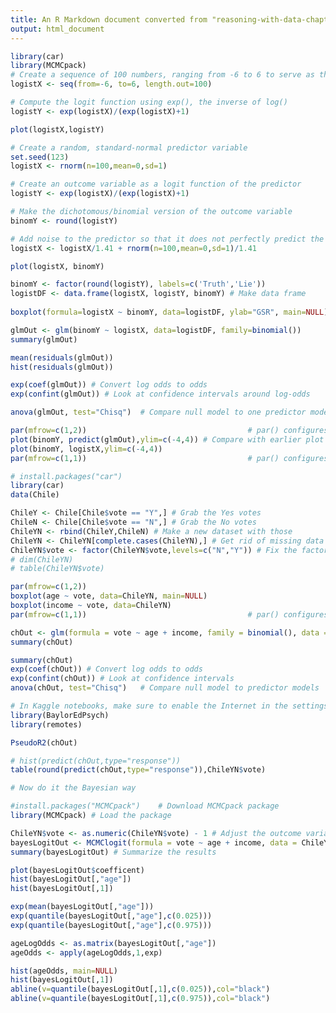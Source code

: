 ---
title: An R Markdown document converted from "reasoning-with-data-chapter-10.ipynb"
output: html_document
---

```{r}
library(car)
library(MCMCpack)
# Create a sequence of 100 numbers, ranging from -6 to 6 to serve as the X variable
logistX <- seq(from=-6, to=6, length.out=100)

# Compute the logit function using exp(), the inverse of log()
logistY <- exp(logistX)/(exp(logistX)+1)
```

```{r}
plot(logistX,logistY)
```

```{r}
# Create a random, standard-normal predictor variable
set.seed(123)
logistX <- rnorm(n=100,mean=0,sd=1)

# Create an outcome variable as a logit function of the predictor
logistY <- exp(logistX)/(exp(logistX)+1)

# Make the dichotomous/binomial version of the outcome variable
binomY <- round(logistY)

# Add noise to the predictor so that it does not perfectly predict the outcome
logistX <- logistX/1.41 + rnorm(n=100,mean=0,sd=1)/1.41

plot(logistX, binomY)
```

```{r}
binomY <- factor(round(logistY), labels=c('Truth','Lie'))
logistDF <- data.frame(logistX, logistY, binomY) # Make data frame
 
boxplot(formula=logistX ~ binomY, data=logistDF, ylab="GSR", main=NULL)
```

```{r}
glmOut <- glm(binomY ~ logistX, data=logistDF, family=binomial())
summary(glmOut)
```

```{r}
mean(residuals(glmOut))
hist(residuals(glmOut))
```

```{r}
exp(coef(glmOut)) # Convert log odds to odds
exp(confint(glmOut)) # Look at confidence intervals around log-odds
```

```{r}
anova(glmOut, test="Chisq")  # Compare null model to one predictor model
```

```{r}
par(mfrow=c(1,2))                                    # par() configures the plot area
plot(binomY, predict(glmOut),ylim=c(-4,4)) # Compare with earlier plot
plot(binomY, logistX,ylim=c(-4,4))
par(mfrow=c(1,1))                                    # par() configures the plot area
```

```{r}
# install.packages("car")
library(car)
data(Chile)
```

```{r}
ChileY <- Chile[Chile$vote == "Y",] # Grab the Yes votes
ChileN <- Chile[Chile$vote == "N",] # Grab the No votes
ChileYN <- rbind(ChileY,ChileN) # Make a new dataset with those
ChileYN <- ChileYN[complete.cases(ChileYN),] # Get rid of missing data
ChileYN$vote <- factor(ChileYN$vote,levels=c("N","Y")) # Fix the factor
# dim(ChileYN)
# table(ChileYN$vote)
```

```{r}
par(mfrow=c(1,2))      
boxplot(age ~ vote, data=ChileYN, main=NULL)
boxplot(income ~ vote, data=ChileYN)
par(mfrow=c(1,1))                                    # par() configures the plot area
```

```{r}
chOut <- glm(formula = vote ~ age + income, family = binomial(), data = ChileYN)
summary(chOut)
```

```{r}
summary(chOut)
exp(coef(chOut)) # Convert log odds to odds
exp(confint(chOut)) # Look at confidence intervals
anova(chOut, test="Chisq")   # Compare null model to predictor models
```

```{r}
# In Kaggle notebooks, make sure to enable the Internet in the settings area 
library(BaylorEdPsych)
library(remotes)
```

```{r}
PseudoR2(chOut)
```

```{r}
# hist(predict(chOut,type="response"))
table(round(predict(chOut,type="response")),ChileYN$vote)
```

```{r}
# Now do it the Bayesian way

#install.packages("MCMCpack")    # Download MCMCpack package
library(MCMCpack) # Load the package 
```

```{r}
ChileYN$vote <- as.numeric(ChileYN$vote) - 1 # Adjust the outcome variable
bayesLogitOut <- MCMClogit(formula = vote ~ age + income, data = ChileYN)
summary(bayesLogitOut) # Summarize the results
```

```{r}
plot(bayesLogitOut$coefficent)
hist(bayesLogitOut[,"age"])
hist(bayesLogitOut[,1])
```

```{r}
exp(mean(bayesLogitOut[,"age"]))
exp(quantile(bayesLogitOut[,"age"],c(0.025)))
exp(quantile(bayesLogitOut[,"age"],c(0.975)))
```

```{r}
ageLogOdds <- as.matrix(bayesLogitOut[,"age"])
ageOdds <- apply(ageLogOdds,1,exp)

hist(ageOdds, main=NULL)
hist(bayesLogitOut[,1])
abline(v=quantile(bayesLogitOut[,1],c(0.025)),col="black")	
abline(v=quantile(bayesLogitOut[,1],c(0.975)),col="black")
```

